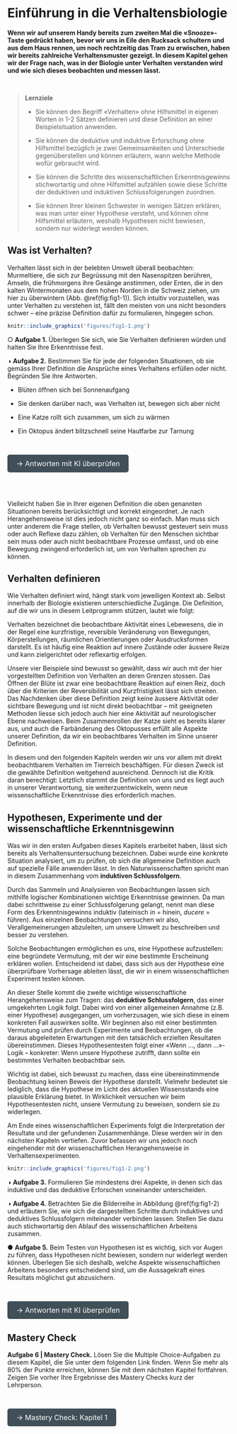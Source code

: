 # Einführung in die Verhaltensbiologie {#Einführung}

**Wenn wir auf unserem Handy bereits zum zweiten Mal die «Snooze»-Taste gedrückt haben, bevor wir uns in Eile den Rucksack schultern und aus dem Haus rennen, um noch rechtzeitig das Tram zu erwischen, haben wir bereits zahlreiche Verhaltensmuster gezeigt. In diesem Kapitel gehen wir der Frage nach, was in der Biologie unter Verhalten verstanden wird und wie sich dieses beobachten und messen lässt.**

<br>

>**Lernziele**
>
>-	Sie können den Begriff «Verhalten» ohne Hilfsmittel in eigenen Worten in 1-2 Sätzen definieren und diese Definition an einer Beispielsituation anwenden. 
>
>-	Sie können die deduktive und induktive Erforschung ohne Hilfsmittel bezüglich je zwei Gemeinsamkeiten und Unterschiede gegenüberstellen und können erläutern, wann welche Methode wofür gebraucht wird. 
>
>-	Sie können die Schritte des wissenschaftlichen Erkenntnisgewinns stichwortartig und ohne Hilfsmittel aufzählen sowie diese Schritte der deduktiven und induktiven Schlussfolgerungen zuordnen. 
>
>-	Sie können Ihrer kleinen Schwester in wenigen Sätzen erklären, was man unter einer Hypothese versteht, und können ohne Hilfsmittel erläutern, weshalb Hypothesen nicht bewiesen, sondern nur widerlegt werden können.


## Was ist Verhalten?

Verhalten lässt sich in der belebten Umwelt überall beobachten: Murmeltiere, die sich zur Begrüssung mit den Nasenspitzen berühren, Amseln, die frühmorgens ihre Gesänge anstimmen, oder Enten, die in den kalten Wintermonaten aus dem hohen Norden in die Schweiz ziehen, um hier zu überwintern (Abb. \@ref(fig:fig1-1)). Sich intuitiv vorzustellen, was unter Verhalten zu verstehen ist, fällt den meisten von uns nicht besonders schwer – eine präzise Definition dafür zu formulieren, hingegen schon.

```r
knitr::include_graphics('figures/fig1-1.png')
```

○ **Aufgabe 1.** Überlegen Sie sich, wie Sie Verhalten definieren würden und halten Sie Ihre Erkenntnisse fest.

◑ **Aufgabe 2.** Bestimmen Sie für jede der folgenden Situationen, ob sie gemäss Ihrer Definition die Ansprüche eines Verhaltens erfüllen oder nicht. Begründen Sie ihre Antworten. 

-	Blüten öffnen sich bei Sonnenaufgang 

-	Sie denken darüber nach, was Verhalten ist, bewegen sich aber nicht

-	Eine Katze rollt sich zusammen, um sich zu wärmen

-	Ein Oktopus ändert blitzschnell seine Hautfarbe zur Tarnung

<br>

<a href="javascript:void(0);" onclick="toggleIframe()" style="
  display: inline-block;
  padding: 10px 20px;
  font-size: 16px;
  background-color: #404f58;
  color: white;
  border-radius: 5px;
  text-decoration: none;
">→ Antworten mit KI überprüfen</a>

<div id="iframe-container" style="display: none; margin-top: 10px;">
  <iframe src="https://stobler.shinyapps.io/verhaltensbiologie" width="100%" height="600px" style="border: 1px solid #ccc;"></iframe>
</div>


<script>
  function toggleIframe() {
    var container = document.getElementById("iframe-container");
    if (container.style.display === "none") {
      container.style.display = "block";
    } else {
      container.style.display = "none";
    }
  }
</script>


<br><br>

Vielleicht haben Sie in Ihrer eigenen Definition die oben genannten Situationen bereits berücksichtigt und korrekt eingeordnet. Je nach Herangehensweise ist dies jedoch nicht ganz so einfach. Man muss sich unter anderem die Frage stellen, ob Verhalten bewusst gesteuert sein muss oder auch Reflexe dazu zählen, ob Verhalten für den Menschen sichtbar sein muss oder auch nicht beobachtbare Prozesse umfasst, und ob eine Bewegung zwingend erforderlich ist, um von Verhalten sprechen zu können.




## Verhalten definieren
Wie Verhalten definiert wird, hängt stark vom jeweiligen Kontext ab. Selbst innerhalb der Biologie existieren unterschiedliche Zugänge. Die Definition, auf die wir uns in diesem Leitprogramm stützen, lautet wie folgt:

Verhalten bezeichnet die beobachtbare Aktivität eines Lebewesens, die in der Regel eine kurzfristige, reversible Veränderung von Bewegungen, Körperstellungen, räumlichen Orientierungen oder Ausdrucksformen darstellt. Es ist häufig eine Reaktion auf innere Zustände oder äussere Reize und kann zielgerichtet oder reflexartig erfolgen.

Unsere vier Beispiele sind bewusst so gewählt, dass wir auch mit der hier vorgestellten Definition von Verhalten an deren Grenzen stossen. Das Öffnen der Blüte ist zwar eine beobachtbare Reaktion auf einen Reiz, doch über die Kriterien der Reversibilität und Kurzfristigkeit lässt sich streiten. Das Nachdenken über diese Definition zeigt keine äussere Aktivität oder sichtbare Bewegung und ist nicht direkt beobachtbar – mit geeigneten Methoden liesse sich jedoch auch hier eine Aktivität auf neurologischer Ebene nachweisen. Beim Zusammenrollen der Katze sieht es bereits klarer aus, und auch die Farbänderung des Oktopusses erfüllt alle Aspekte unserer Definition, da wir ein beobachtbares Verhalten im Sinne unserer Definition.

In diesem und den folgenden Kapiteln werden wir uns vor allem mit direkt beobachtbarem Verhalten im Tierreich beschäftigen. Für diesen Zweck ist die gewählte Definition weitgehend ausreichend. Dennoch ist die Kritik daran berechtigt: Letztlich stammt die Definition von uns und es liegt auch in unserer Verantwortung, sie weiterzuentwickeln, wenn neue wissenschaftliche Erkenntnisse dies erforderlich machen.

## Hypothesen, Experimente und der wissenschaftliche Erkenntnisgewinn

Was wir in den ersten Aufgaben dieses Kapitels erarbeitet haben, lässt sich bereits als Verhaltensuntersuchung bezeichnen. Dabei wurde eine konkrete Situation analysiert, um zu prüfen, ob sich die allgemeine Definition auch auf spezielle Fälle anwenden lässt. In den Naturwissenschaften spricht man in diesem Zusammenhang vom **induktiven Schlussfolgern**.

Durch das Sammeln und Analysieren von Beobachtungen lassen sich mithilfe logischer Kombinationen wichtige Erkenntnisse gewinnen. Da man dabei schrittweise zu einer Schlussfolgerung gelangt, nennt man diese Form des Erkenntnisgewinns induktiv (lateinisch _in_ = hinein, _ducere_ = führen). Aus einzelnen Beobachtungen versuchen wir also, Verallgemeinerungen abzuleiten, um unsere Umwelt zu beschreiben und besser zu verstehen.

Solche Beobachtungen ermöglichen es uns, eine Hypothese aufzustellen: eine begründete Vermutung, mit der wir eine bestimmte Erscheinung erklären wollen. Entscheidend ist dabei, dass sich aus der Hypothese eine überprüfbare Vorhersage ableiten lässt, die wir in einem wissenschaftlichen Experiment testen können.

An dieser Stelle kommt die zweite wichtige wissenschaftliche Herangehensweise zum Tragen: das **deduktive Schlussfolgern**, das einer umgekehrten Logik folgt. Dabei wird von einer allgemeinen Annahme (z.B. einer Hypothese) ausgegangen, um vorherzusagen, wie sich diese in einem konkreten Fall auswirken sollte. Wir beginnen also mit einer bestimmten Vermutung und prüfen durch Experimente und Beobachtungen, ob die daraus abgeleiteten Erwartungen mit den tatsächlich erzielten Resultaten übereinstimmen. Dieses Hypothesentesten folgt einer «Wenn …, dann …»-Logik – konkreter: Wenn unsere Hypothese zutrifft, dann sollte ein bestimmtes Verhalten beobachtbar sein.

Wichtig ist dabei, sich bewusst zu machen, dass eine übereinstimmende Beobachtung keinen Beweis der Hypothese darstellt. Vielmehr bedeutet sie lediglich, dass die Hypothese im Licht des aktuellen Wissensstands eine plausible Erklärung bietet. In Wirklichkeit versuchen wir beim Hypothesentesten nicht, unsere Vermutung zu beweisen, sondern sie zu widerlegen.

Am Ende eines wissenschaftlichen Experiments folgt die Interpretation der Resultate und der gefundenen Zusammenhänge. Diese werden wir in den nächsten Kapiteln vertiefen. Zuvor befassen wir uns jedoch noch eingehender mit der wissenschaftlichen Herangehensweise in Verhaltensexperimenten.

```r
knitr::include_graphics('figures/fig1-2.png')
```


◑ **Aufgabe 3.** Formulieren Sie mindestens drei Aspekte, in denen sich das induktive und das deduktive Erforschen voneinander unterscheiden.

◑ **Aufgabe 4.** Betrachten Sie die Bilderreihe in Abbildung \@ref(fig:fig1-2) und erläutern Sie, wie sich die dargestellten Schritte durch induktives und deduktives Schlussfolgern miteinander verbinden lassen. Stellen Sie dazu auch stichwortartig den Ablauf des wissenschaftlichen Arbeitens zusammen. 

● **Aufgabe 5.** Beim Testen von Hypothesen ist es wichtig, sich vor Augen zu führen, dass Hypothesen nicht bewiesen, sondern nur widerlegt werden können. Überlegen Sie sich deshalb, welche Aspekte wissenschaftlichen Arbeitens besonders entscheidend sind, um die Aussagekraft eines Resultats möglichst gut abzusichern.


<br>

<a href="javascript:void(0);" onclick="toggleIframe2()" style="
  display: inline-block;
  padding: 10px 20px;
  font-size: 16px;
  background-color: #404f58;
  color: white;
  border-radius: 5px;
  text-decoration: none;
">→ Antworten mit KI überprüfen</a>

<div id="iframe-container2" style="display: none; margin-top: 10px;">
  <iframe src="https://stobler.shinyapps.io/verhaltensbiologie" width="100%" height="600px" style="border: 1px solid #ccc;"></iframe>
</div>


<script>
  function toggleIframe2() {
    var container = document.getElementById("iframe-container2");
    if (container.style.display === "none") {
      container.style.display = "block";
    } else {
      container.style.display = "none";
    }
  }
</script>

## Mastery Check

**Aufgabe 6 | Mastery Check.** Lösen Sie die Multiple Choice-Aufgaben zu diesem Kapitel, die Sie unter dem folgenden Link finden. Wenn Sie mehr als 80% der Punkte erreichen, können Sie mit dem nächsten Kapitel fortfahren. Zeigen Sie vorher Ihre Ergebnisse des Mastery Checks kurz der Lehrperson. 

<br>

<a href="https://forms.gle/59gdJvW3Xdd1or8V9" download style="
  display: inline-block;
  padding: 10px 20px;
  font-size: 16px;
  background-color: #404f58;
  color: white;
  border-radius: 5px;
  text-decoration: none;
">
→ Mastery Check: Kapitel 1
</a>


